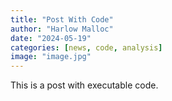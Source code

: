 ```yaml
---
title: "Post With Code"
author: "Harlow Malloc"
date: "2024-05-19"
categories: [news, code, analysis]
image: "image.jpg"
---
```


This is a post with executable code.
